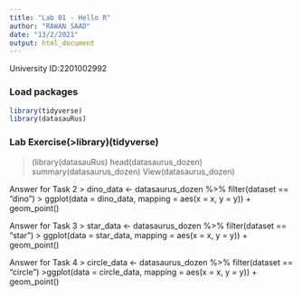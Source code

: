 ```yaml
---
title: "Lab 01 - Hello R"
author: "RAWAN SAAD"
date: "13/2/2021"
output: html_document
---
```


University ID:2201002992 

### Load packages

```r
library(tidyverse) 
library(datasauRus)
```


### Lab Exercise(>library)(tidyverse)
>(library(datasauRus)
> head(datasaurus_dozen)
> summary(datasaurus_dozen)
> View(datasaurus_dozen)

Answer for Task 2
> dino_data <- datasaurus_dozen %>% filter(dataset == "dino")
> ggplot(data = dino_data, mapping = aes(x = x, y = y)) + geom_point()

Answer for Task 3
> star_data <- datasaurus_dozen %>% filter(dataset == "star")
> ggplot(data = star_data, mapping = aes(x = x, y = y)) + geom_point()

Answer for Task 4
> circle_data <- datasaurus_dozen %>% filter(dataset == "circle")
>ggplot(data = circle_data, mapping = aes(x = x, y = y)) + geom_point()